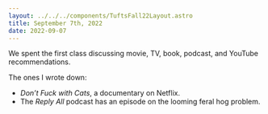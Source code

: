 ```yaml
---
layout: ../../../components/TuftsFall22Layout.astro
title: September 7th, 2022
date: 2022-09-07
---
```


We spent the first class discussing movie, TV, book, podcast, and YouTube recommendations. 

The ones I wrote down: 

- _Don’t Fuck with Cats_, a documentary on Netflix. 
- The _Reply All_ podcast has an episode on the looming feral hog problem. 